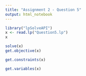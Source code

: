 ```yaml
---
title: "Assignment 2 - Question 5"
output: html_notebook
---
```




```r
library("lpSolveAPI")
x <- read.lp("Question5.lp")
x
```
```r
solve(x)
get.objective(x)
```
```r
get.constraints(x)
```
```r
get.variables(x)
```


